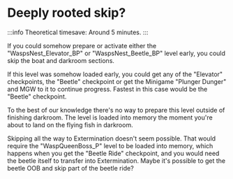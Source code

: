 # Deeply rooted skip?

:::info Theoretical timesave: Around 5 minutes.
:::

If you could somehow prepare or activate either the "WaspsNest_Elevator_BP" or "WaspsNest_Beetle_BP" level early, you could skip the boat and darkroom sections.

If this level was somehow loaded early, you could get any of the "Elevator" checkpoints, the "Beetle" checkpoint or get the Minigame "Plunger Dunger" and MGW to it to continue progress. Fastest in this case would be the "Beetle" checkpoint.

To the best of our knowledge there's no way to prepare this level outside of finishing darkroom. The level is loaded into memory the moment you're about to land on the flying fish in darkroom.

Skipping all the way to Extermination doesn't seem possible. That would require the "WaspQueenBoss_P" level to be loaded into memory, which happens when you get the "Beetle Ride" checkpoint, and you would need the beetle itself to transfer into Extermination. Maybe it's possible to get the beetle OOB and skip part of the beetle ride?